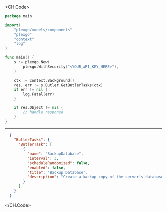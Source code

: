 
<CH.Code>
```go GetButlerTasks.go
package main

import(
	"plexgo/models/components"
	"plexgo"
	"context"
	"log"
)

func main() {
    s := plexgo.New(
        plexgo.WithSecurity("<YOUR_API_KEY_HERE>"),
    )

    ctx := context.Background()
    res, err := s.Butler.GetButlerTasks(ctx)
    if err != nil {
        log.Fatal(err)
    }

    if res.Object != nil {
        // handle response
    }
}
```
---

```json Example Response
  {
    "ButlerTasks": {
      "ButlerTask": [
        {
          "name": "BackupDatabase",
          "interval": 3,
          "scheduleRandomized": false,
          "enabled": false,
          "title": "Backup Database",
          "description": "Create a backup copy of the server's database in the configured backup directory"
        }
      ]
    }
  }
```
</CH.Code>
